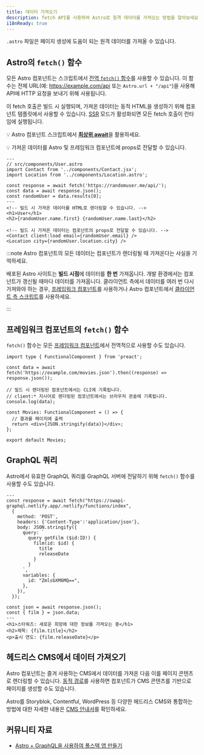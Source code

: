 ```yaml
---
title: 데이터 가져오기
description: fetch API를 사용하여 Astro로 원격 데이터를 가져오는 방법을 알아보세요.
i18nReady: true
---
```


`.astro` 파일은 페이지 생성에 도움이 되는 원격 데이터를 가져올 수 있습니다.

## Astro의 `fetch()` 함수

모든 Astro 컴포넌트는 스크립트에서 [전역 `fetch()` 함수](https://developer.mozilla.org/ko/docs/Web/API/fetch)를 사용할 수 있습니다. 이 함수는 전체 URL(예: https://example.com/api 또는 `Astro.url + "/api"`)을 사용해 API에 HTTP 요청을 보내기 위해 사용됩니다.

이 fetch 호출은 빌드 시 실행되며, 가져온 데이터는 동적 HTML을 생성하기 위해 컴포넌트 템플릿에서 사용할 수 있습니다. [SSR](/ko/guides/server-side-rendering/) 모드가 활성화되면 모든 fetch 호출이 런타임에 실행됩니다.

💡 Astro 컴포넌트 스크립트에서 [**최상위 await**](https://developer.mozilla.org/ko/docs/Web/JavaScript/Reference/Operators/await)을 활용하세요.

💡 가져온 데이터를 Astro 및 프레임워크 컴포넌트에 props로 전달할 수 있습니다.

```astro /await fetch(.*?)/
---
// src/components/User.astro
import Contact from '../components/Contact.jsx';
import Location from '../components/Location.astro';

const response = await fetch('https://randomuser.me/api/');
const data = await response.json();
const randomUser = data.results[0];
---
<!-- 빌드 시 가져온 데이터를 HTML로 렌더링할 수 있습니다. -->
<h1>User</h1>
<h2>{randomUser.name.first} {randomUser.name.last}</h2>

<!-- 빌드 시 가져온 데이터는 컴포넌트의 props로 전달할 수 있습니다. -->
<Contact client:load email={randomUser.email} />
<Location city={randomUser.location.city} />
```

:::note
Astro 컴포넌트의 모든 데이터는 컴포넌트가 렌더링될 때 가져온다는 사실을 기억하세요.

배포된 Astro 사이트는 **빌드 시점**에 데이터를 **한 번** 가져옵니다. 개발 환경에서는 컴포넌트가 갱신될 때마다 데이터를 가져옵니다. 클라이언트 측에서 데이터를 여러 번 다시 가져와야 하는 경우, [프레임워크 컴포넌트](/ko/core-concepts/framework-components/)를 사용하거나 Astro 컴포넌트에서 [클라이언트 측 스크립트](/ko/guides/client-side-scripts/)를 사용하세요.

:::

## 프레임워크 컴포넌트의 `fetch()` 함수

`fetch()` 함수는 모든 [프레임워크 컴포넌트](/ko/core-concepts/framework-components/)에서 전역적으로 사용할 수도 있습니다.

```tsx title="src/components/Movies.tsx" /await fetch(.*?)/
import type { FunctionalComponent } from 'preact';

const data = await fetch('https://example.com/movies.json').then((response) => response.json());

// 빌드 시 렌더링된 컴포넌트에서는 CLI에 기록됩니다.
// client:* 지시어로 렌더링된 컴포넌트에서는 브라우저 콘솔에 기록됩니다.
console.log(data);

const Movies: FunctionalComponent = () => {
  // 결과를 페이지에 출력
  return <div>{JSON.stringify(data)}</div>;
};

export default Movies;
```

## GraphQL 쿼리

Astro에서 유효한 GraphQL 쿼리를 GraphQL 서버에 전달하기 위해 `fetch()` 함수를 사용할 수도 있습니다.

```astro title="src/components/Film.astro" "await fetch"
---
const response = await fetch("https://swapi-graphql.netlify.app/.netlify/functions/index",
  {
    method: 'POST',
    headers: {'Content-Type':'application/json'},
    body: JSON.stringify({
      query: `
        query getFilm ($id:ID!) {
          film(id: $id) {
            title
            releaseDate
          }
        }
      `,
      variables: {
        id: "ZmlsbXM6MQ==",
      },
    }),
  });

const json = await response.json();
const { film } = json.data;
---
<h1>스타워즈: 새로운 희망에 대한 정보를 가져오는 중</h1>
<h2>제목: {film.title}</h2>
<p>출시 연도: {film.releaseDate}</p>
```

## 헤드리스 CMS에서 데이터 가져오기

Astro 컴포넌트는 즐겨 사용하는 CMS에서 데이터를 가져온 다음 이를 페이지 콘텐츠로 렌더링할 수 있습니다. [동적 경로](/ko/core-concepts/routing/#dynamic-routes)를 사용하면 컴포넌트가 CMS 콘텐츠를 기반으로 페이지를 생성할 수도 있습니다.

Astro를 Storyblok, Contentful, WordPress 등 다양한 헤드리스 CMS와 통합하는 방법에 대한 자세한 내용은 [CMS 안내서](/ko/guides/cms/)를 확인하세요.

## 커뮤니티 자료

- [Astro + GraphQL을 사용하여 풀스택 앱 만들기](https://robkendal.co.uk/blog/how-to-build-astro-site-with-graphql/)

